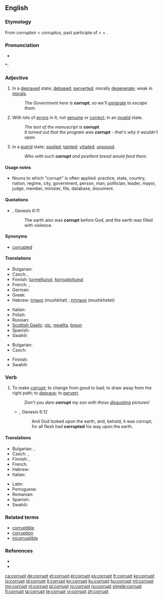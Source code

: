 {{wikipedia|dab=corrupt}}
==English==

===Etymology===
From {{etyl|enm}} ''corrupten'' < {{etyl|la}} ''corruptus'', past participle of {{term|corrumpere||to destroy, ruin, injure, spoil, corrupt, bribe|lang=la}} < {{term|com-||together}} + {{term|rumpere||to break in pieces}}.

===Pronunciation===
* {{audio|en-us-corrupt.ogg|Audio (US)}}

*: {{rhymes|ʌpt}}

===Adjective===
{{en-adj}}

# In a [[depraved]] state; [[debased]]; [[perverted]]; morally [[degenerate]]; weak in [[morals]].
#: ''The Government here is '''corrupt''', so we'll [[emigrate]] to escape them.''
# With lots of [[error]]s in it; not [[genuine]] or [[correct]]; in an [[invalid]] state.
#: ''The text of the manuscript is '''corrupt'''.''
#: ''It turned out that the program was '''corrupt''' - that's why it wouldn't open.''
# In a [[putrid]] state; [[spoiled]]; [[tainted]]; [[vitiated]]; [[unsound]].
#: ''Who with such '''corrupt''' and pestilent bread would feed them.''

====Usage notes====
* Nouns to which "corrupt" is often applied: practice, state, country, nation, regime, city, government, person, man, politician, leader, mayor, judge, member, minister, file, database, document.

====Quotations====
* {{RQ:Authorized Version}}, Genesis 6:11
*: The earth also was '''corrupt''' before God, and the earth was filled with violence.

====Synonyms====
* [[corrupted]]

====Translations====
{{trans-top|in a depraved state}}
* Bulgarian: {{t+|bg|покварен}}
* Czech: {{t|cs|zkažený}},  {{t|cs|zkorumpovaný}}
* Finnish: [[turmeltunut]], [[korruptoitunut]]
* French: {{t+|fr|corrompu}}, {{t+|fr|dévoyé}}
* German: {{t+|de|korrupt}}
* Greek: {{t+|el|διεφθαρμένος|m|tr=dieftharmenos}}
* Hebrew: [[מושחת]] (mushkhat) {{m}}; [[מושחתת]] (mushkhetet) {{f}}
{{trans-mid}}
* Italian: {{t+|it|corrotto|m}}
* Polish: {{t|pl|skorumpowany|m}}
* Russian: {{t|ru|коррумпированный|tr=korrumpírovannyj}}
* [[Scottish Gaelic]]: [[olc]], [[meallta]], [[breun]]
* Spanish: {{t+|es|corrupto}}
* Swahili: {{t+|sw|paramidi|xs=Swahili}}
{{trans-bottom}}

{{trans-top|with lots of errors in it}}
* Bulgarian: {{t+|bg|развален}}
* Czech: {{t|cs|porušený}}
{{trans-mid}}
* Finnish: {{t-|fi|korruptoitunut}}
* Swahili: {{t+|sw|paramidi|xs=Swahili}}
{{trans-bottom}}

===Verb===
{{en-verb}}

# {{transitive}} To make [[#Adjective|corrupt]]; to change from good to bad; to draw away from the right path; to [[deprave]]; to [[pervert]].
#: ''Don't you dare '''corrupt''' my son with those [[disgusting]] pictures!''
#* {{RQ:Authorized Version}}, Genesis 6:12
#*: And God looked upon the earth, and, behold, it was corrupt; for all flesh had '''corrupted''' his way upon the earth.

====Translations====
{{trans-top|to change from good to bad}}
* Bulgarian: {{t|bg|развалям}},  {{t|bg|развращавам}}
* Czech: {{t-|cs|zkazit}},  {{t|cs|narušit}}
* Finnish: {{t+|fi|turmella}}, {{t-|fi|korruptoida}}
* French: {{t+|fr|corrompre}}
* Hebrew: {{t|he|השחית|tr=hishkhít}}
* Italian: {{t-|it|corrompere}}
{{trans-mid}}
* Latin: {{t-|la|corrumpo}}
* Portuguese: {{t+|pt|corromper}}
* Romanian: {{t+|ro|corupe}}
* Spanish: {{t-|es|corromper}}
* Swahili: {{t+|sw|paramidi|xs=Swahili}}
{{trans-bottom}}

===Related terms===
* [[corruptible]]
* [[corruption]]
* [[incorruptible]]

===References===
* {{R:Century 1911}}
* {{R:Webster 1913}}

[[ca:corrupt]]
[[de:corrupt]]
[[et:corrupt]]
[[el:corrupt]]
[[es:corrupt]]
[[fr:corrupt]]
[[ko:corrupt]]
[[io:corrupt]]
[[id:corrupt]]
[[it:corrupt]]
[[kn:corrupt]]
[[ku:corrupt]]
[[hu:corrupt]]
[[ml:corrupt]]
[[my:corrupt]]
[[nl:corrupt]]
[[pl:corrupt]]
[[ro:corrupt]]
[[ru:corrupt]]
[[simple:corrupt]]
[[fi:corrupt]]
[[ta:corrupt]]
[[te:corrupt]]
[[vi:corrupt]]
[[zh:corrupt]]